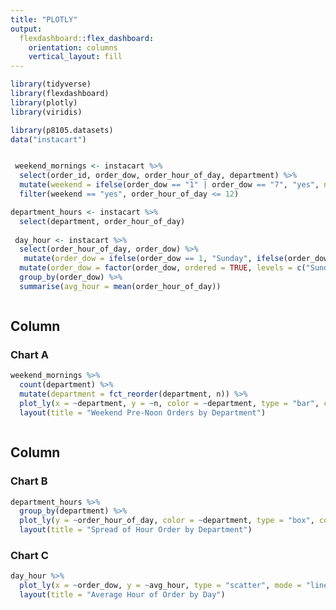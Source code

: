 ```yaml
---
title: "PLOTLY"
output: 
  flexdashboard::flex_dashboard:
    orientation: columns
    vertical_layout: fill
---
```


```r

library(tidyverse)
library(flexdashboard)
library(plotly)
library(viridis)

```


```r

library(p8105.datasets)
data("instacart")


 weekend_mornings <- instacart %>%
  select(order_id, order_dow, order_hour_of_day, department) %>%
  mutate(weekend = ifelse(order_dow == "1" | order_dow == "7", "yes", no = "no")) %>%
  filter(weekend == "yes", order_hour_of_day <= 12)

department_hours <- instacart %>%
  select(department, order_hour_of_day)
 
 day_hour <- instacart %>%
  select(order_hour_of_day, order_dow) %>%
   mutate(order_dow = ifelse(order_dow == 1, "Sunday", ifelse(order_dow == 2, "Monday", ifelse(order_dow == 3, "Tuesday", ifelse(order_dow == 4, "Wednesday", ifelse(order_dow == 5, "Thursday", ifelse(order_dow == 6, "Friday", "Saturday"))))))) %>%
  mutate(order_dow = factor(order_dow, ordered = TRUE, levels = c("Sunday", "Monday", "Tuesday", "Wednesday", "Thursday", "Friday", "Saturday"))) %>%
  group_by(order_dow) %>%
  summarise(avg_hour = mean(order_hour_of_day))



```



Column {data-width=550}
-----------------------------------------------------------------------

### Chart A

```r



weekend_mornings %>%
  count(department) %>%
  mutate(department = fct_reorder(department, n)) %>%
  plot_ly(x = ~department, y = ~n, color = ~department, type = "bar", colors = "viridis") %>%
  layout(title = "Weekend Pre-Noon Orders by Department") 



```

Column {data-width=450}
-----------------------------------------------------------------------

### Chart B

```r

department_hours %>%
  group_by(department) %>%
  plot_ly(y = ~order_hour_of_day, color = ~department, type = "box", colors = "viridis") %>%
  layout(title = "Spread of Hour Order by Department") 

```

### Chart C

```r

day_hour %>%
  plot_ly(x = ~order_dow, y = ~avg_hour, type = "scatter", mode = "lines+markers", color = 'rgba(67,67,67,1)') %>%
  layout(title = "Average Hour of Order by Day")

  

```






